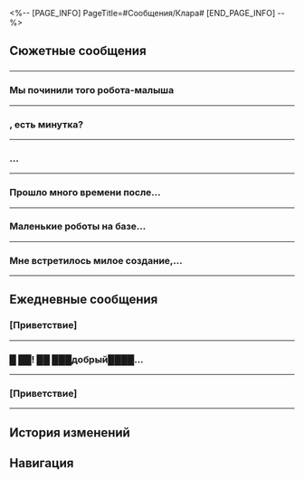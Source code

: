 <%-- [PAGE_INFO]
PageTitle=#Сообщения/Клара#
[END_PAGE_INFO] --%>
{{Сообщение Инфобокс
|id          = 1107
|Изображение = Персонаж Клара Иконка.png
|Тип         = Персонаж
|Отправитель = Клара
|Описание    = Хочу со всеми на пикник (>▽<)
|Фракция     = Ярило-VI
}}

==Сюжетные сообщения==
==={{MC|ж=Сестричка|м=Братик}}===
{{Сообщения
|условие_получения = 
|текст =
:'''Клара:''' {{MC|ж=Сестричка|м=Братик}}
:'''Клара:''' Есть минутка?
:'''Клара:''' (´・ω・`)
:{Выбор} Конечно, что случилось?
::'''(Первопроходец):''' Конечно. Что случилось?
:{Выбор} Милые смайлики...
::'''(Первопроходец):''' Клара, твои смайлики такие милые (ﾟ3ﾟ)
::'''Клара:''' Спасибо...
:'''Клара:''' В последнее время у Поселения роботов возникли проблемы
:'''Клара:''' Можешь, пожалуйста, взглянуть, {{MC|ж=сестричка|м=братик}}...
:'''Клара:''' Если у тебя есть время...
:{Выбор} Не волнуйся, я приду.
::'''(Первопроходец):''' Не волнуйся, я уже иду.
:{Выбор} Неужели... (☉д⊙)
::'''(Первопроходец):''' Неужели? Уже иду! (☉д⊙)
::'''Клара:''' Такой смешной эмодзи...
::'''Клара:''' (☉д⊙)
:'''Клара:''' Спасибо, {{MC|ж=сестричка|м=братик}}!
:'''Клара:''' Я буду ждать у господина Сварога~
;{Принятая миссия: Невиданная ласка I}
}}
----

===Мы починили того робота-малыша===
{{Сообщения
|условие_получения = 
|текст =
:'''Клара:''' Мы починили того робота-малыша
:'''Клара:''' Загляни к нам, если будет время
:'''Клара:''' (*´ω`*)
:{Выбор} Хорошо, я приду.
::'''(Первопроходец):''' Хорошо, я уже иду.
:{Выбор} Хорошо! Скоро буду! (☉д⊙)
::'''(Первопроходец):''' Хорошо! Скоро буду! (☉д⊙)
::'''Клара:''' Хорошо!
::'''Клара:''' (☉д⊙)
:'''Клара:''' Тогда я буду ждать тебя у господина Сварога!
;{Принятая миссия: Невиданная ласка II}
}}
----

==={{MC|ж=Сестричка|м=Братик}}, есть минутка?===
{{Сообщения
|условие_получения = 
|текст =
:'''Клара:''' {{MC|ж=Сестричка|м=Братик}}, есть минутка?
:'''Клара:''' Я хочу поговорить о Паскале...
:{Выбор} Ты всё ещё грустишь?..
::'''(Первопроходец):''' Ты всё ещё грустишь?..
::'''Клара:''' Нет... Я успокоилась
:{Выбор} Хорошо, о чём именно?
::'''(Первопроходец):''' Хорошо, о чём именно?
:'''Клара:''' Вообще-то, я много думала об этом...
:'''Клара:''' Но я всё равно не понимаю... Что такое Паскаль?
:'''Клара:''' Другие роботы думают, что Паскаль - создание Фрагментума
:'''Клара:''' Господин Сварог считает Паскаля обычным роботом
:'''Клара:''' Паскаль сам не знает, что он такое
:'''Клара:''' Может быть, Паскаль - человек
:'''Клара:''' {{MC|ж=Сестричка|м=Братик}}, как ты думаешь?
:{Выбор} Это робот...
::'''(Первопроходец):''' Я думаю, что Паскаль - всего лишь робот.
::'''Клара:''' Ты правда так считаешь, {{MC|ж=сестричка|м=братик}}?
::'''Клара:''' Паскаль выглядит как обычный робот, но...
:{Выбор} Это создание Фрагментума...
::'''(Первопроходец):''' Паскаль может быть созданием Фрагментума...
::'''Клара:''' Ты правда так считаешь, {{MC|ж=сестричка|м=братик}}?
::'''Клара:''' Но разве Паскаль не похож на обычного маленького робота? К тому же...
:{Выбор} Это человек...
::'''(Первопроходец):''' Паскаль... живой человек.
::'''Клара:''' Ты правда так считаешь, {{MC|ж=сестричка|м=братик}}?
::'''Клара:''' Я тоже так думаю, но...
:'''Клара:''' Создание Фрагментума, робот, человек
:'''Клара:''' Какая между ними разница?
:'''Клара:''' Некоторые создания Фрагментума могут говорить и вести себя как люди
:'''Клара:''' Господин Сварог выглядит как робот, но он может говорить, думать и даже выражать эмоции, как мы
:'''Клара:''' Тогда как нам отличить «нас» от «них»?
:{Выбор} Эмпатия...
::'''(Первопроходец):''' Только люди могут распознавать другие виды существ и сопереживать им
::'''Клара:''' Вот как
::'''Клара:''' Тогда возможно, что Паскаль и господин Сварог...
::'''Клара:''' Возможно, все они тоже живые люди
:{Выбор} Биология...
::'''(Первопроходец):''' Наше биологическое строение совершенно разное
::'''Клара:''' Вот как
::'''Клара:''' Возможно, только так... мы можем провести чёткое различие между собой и другими вещами
:{Выбор} Нет разницы...
::'''(Первопроходец):''' Между людьми и любыми другими существами в мире нет разницы
::{Выбор} (эмоциональное объяснение)
:::'''(Первопроходец):''' Мы все рождены в одной и той же вселенной, и всех нас ждёт один и тот же конец
::{Выбор} (логичное объяснение)
:::'''(Первопроходец):''' Мы все попросту разные проявления одних и тех же основных частиц
::'''Клара:''' Вот как
::'''Клара:''' Звучит сложно, но я постараюсь понять это
:'''Клара:''' Я больше не чувствую себя такой потерянной
:'''Клара:''' Спасибо, {{MC|ж=сестричка|м=братик}}~
:'''Клара:''' (*´ω`*)
}}
----

==={{MC|ж=Сестричка|м=Братик}}...===
{{Сообщения
|условие_получения = 
|текст =
:'''Клара:''' {{MC|ж=Сестричка|м=Братик}}...
:'''Клара:''' В лагере снова произошло что-то странное!
:{Выбор} Не волнуйся, дай мне минутку.
::'''(Первопроходец):''' Держись, я уже иду.
:{Выбор} Что случилось в этот раз?
::'''(Первопроходец):''' Что опять случилось?
:{Выбор} Хорошо! Сейчас приду! (☉д⊙)
::'''(Первопроходец):''' Хорошо! Сейчас приду! (☉д⊙)
::'''Клара:''' (☉д⊙)!
:'''Клара:''' Ладно, я буду ждать {{MC|ж=сестричку|м=братика}} там, где обычно.
:'''Клара:''' {{MC|ж=Сестричка|м=Братик}}, приходи быстрее!
}}
----

===Прошло много времени после...===
{{Сообщения
|условие_получения = 
|текст =
:'''Клара:''' Прошло много времени после случая с Паскалем.
:'''Клара:''' {{MC|ж=Сестричка|м=Братик}}, хочешь навестить Паскаля?
:{Выбор} Да, скоро буду.
::'''(Первопроходец):''' Да, скоро буду.
:{Выбор} У меня столько дел... Может, в другой раз?
::'''(Первопроходец):''' Может, в другой раз...
::'''Клара:''' Ладно.
::'''Клара:''' Тогда Клара сама сначала проверит Паскаля.
:{Выбор} У него опять неприятности?! (☉д⊙)
::'''(Первопроходец):''' У него опять неприятности?! (☉д⊙)
::'''Клара:''' Нет! С Паскалем всё хорошо!
::'''Клара:''' (☉д⊙)
:'''Клара:''' В общем, {{MC|ж=сестричка|м=братик}}, если придёшь к нам, не забудь про Мастерскую закалки в Заклёпкограде.
}}
----

===Маленькие роботы на базе...===
{{Сообщения
|условие_получения = 
|текст =
:'''Клара:''' Маленькие роботы на базе упоминали о подарке, который они оставили для тебя, {{MC|ж=сестричка|м=братик}}, в Мастерской закалки.
:'''Клара:''' {{MC|ж=Сестричка|м=Братик}}, заходи к нам, если будет время.
}}
----

===Мне встретилось милое создание,...===
{{Сообщения
|условие_получения = 
|текст =
:{Выбор} (Отправить фото Кларе)
:'''(Первопроходец):''' Мне встретилось милое создание, очень похожее на Клару!
:'''(Первопроходец):''' [[Файл:Сообщение Клара 34.png|256px]]
:'''Клара:''' (*´ω`*)
:'''Клара:''' Это кошечка? Такая милая!!! Хочется почесать ей за ушком.
:'''Клара:''' {{MC|ж=Сестричка|м=Братик}}, если получится, можешь принести её мне?
:{Выбор} В следующий раз!
::'''(Первопроходец):''' Хорошо, если получится, то в следующий раз обязательно!
:{Выбор} Нужно сначала у неё спросить.
::'''(Первопроходец):''' Конечно! Но это не питомец. У неё есть сознание, поэтому сначала нужно узнать её мнение.
::'''Клара:''' &vert;ω・´) хорошо
:'''Клара:''' В Белобоге холодно, и если она согласится приехать, то укутай её хорошенько, пожалуйста, {{MC|ж=сестричка|м=братик}} (*´ω`*)
}}
----

==Ежедневные сообщения==
===[Приветствие]===
{{Сообщения
|условие_получения = 
|текст=
:'''Клара:''' [[File:Sticker PPG 07 Pom-Pom 01.png|80px|&lbrack;Приветствие&rbrack;]]
:'''Клара:''' (Первопроходец), {{MC|ж=сестричка|м=братик}}...
:'''Клара:''' А мы на пикник собираемся на этой неделе!
:'''Клара:''' {{MC|ж=Сестричка|м=Братик}} (Первопроходец), идём с нами?
:'''Клара:''' (´・ω・`)
:{Выбор} Без проблем.
:'''(Первопроходец):''' [[Файл:Пом-Пом Стикер 15.png|80px|&lbrack;ОК&rbrack;]]
:'''Клара:''' Кстати, Клара хочет составить список продуктов для пикника...
:'''Клара:''' (Первопроходец), {{MC|ж=сестричка|м=братик}}, как думаешь, что нам взять?
:{Выбор} Любимые напитки.
::'''(Первопроходец):''' Любимые напитки.
::'''Клара:''' Да-да, упакую машинное масло.
::'''Клара:''' Вчера я купила новую марку машинного масла. Дам попробовать маленькому роботу...
::'''Клара:''' (*´ω`*)
::{Выбор} Я помогу с вещами.
::'''(Первопроходец):''' Я помогу тебе с вещами, когда нужно будет.
:{Выбор} Красивые цветы.
::'''(Первопроходец):''' Красивые цветы.
::'''Клара:''' Да, на фотографиях, наверное, будет выглядеть великолепно...
::'''Клара:''' Интересно, успею, если начну делать цветы из деталей сейчас?
::'''Клара:''' (;´Д`)
::{Выбор} Давай помогу.
::'''(Первопроходец):''' Давай помогу.
:{Выбор} Господина Сварога.
::'''(Первопроходец):''' Господина Сварога.
::'''Клара:''' Клара позовёт господина Сварога.
::'''Клара:''' Хотя он наверняка откажется...
::'''Клара:''' Но Клара его обязательно уговорит!..
::'''Клара:''' И мы все вместе сфотографируемся!
::'''Клара:''' &vert;ω・´)
::{Выбор} Я вас сфотографирую.
::'''(Первопроходец):''' Я вас сфотографирую.
:'''Клара:''' Σ(ﾟдﾟ)
:'''Клара:''' Спасибо, {{MC|ж=сестричка|м=братик}}...
:'''Клара:''' [[Файл:Пом-Пом Стикер 26.png|80px|&lbrack;Спасибо&rbrack;]]
}}
----

===█ ██! ██ ███добрый████...===
{{Сообщения
|условие_получения = 
|текст=
:'''Клара:''' █ ██! ██ ███добрый████ █ ██? ██ утром ███
:'''Клара:''' █ вместе. Клара█ █ ████ хочет ██ ███ играть █████ на █ █улице! ██ ██
:{Выбор} Хм. Что это?
::'''(Первопроходец):''' Что ты пытаешься сказать, Клара?
::'''(Первопроходец):''' [[File:Sticker PPG 07 Pom-Pom 07.png|80px|&lbrack;Недоумение&rbrack;]]
:{Выбор} Это вирус?
::'''(Первопроходец):''' На моём смартфоне вирус?
::'''(Первопроходец):''' [[File:Sticker PPG 07 Pom-Pom 07.png|80px|&lbrack;Недоумение&rbrack;]]
::'''Клара:''' Нет!
:'''Клара:''' (ﾟДﾟ≡ﾟДﾟ)
:'''Клара:''' Почему это отправилось всем...
:'''Клара:''' Искажённый текст...
:{Выбор} Что с тобой случилось?
:'''(Первопроходец):''' Что с тобой случилось?
:'''Клара:''' Клара пытается модифицировать смартфон...
:'''Клара:''' Если бы получилось, маленький робот смог бы отправлять на него сообщения с базы!
:'''Клара:''' Клара пыталась попросить маленького робота написать...
:'''Клара:''' Не получилось...
:'''Клара:''' ﾟ(つд`ﾟ)
:{Выбор} Ты потрясающая, Клара!
:'''(Первопроходец):''' Ты потрясающая, Клара!
:'''(Первопроходец):''' Продолжай! Всё получится!
:'''(Первопроходец):''' [[File:Sticker PPG 07 Pom-Pom 06.png|80px|&lbrack;Одобрение&rbrack;]]
:'''Клара:''' &vert;ω・´)
:'''Клара:''' Хорошо! Попробую ещё раз!
:'''Клара:''' Спасибо, {{MC|ж=сестричка|м=братик}} (Первопроходец)!
}}
----

===[Приветствие]===
{{Сообщения
|условие_получения = 
|текст=
:'''Клара:''' [[File:Sticker PPG 07 Pom-Pom 01.png|80px|&lbrack;Приветствие&rbrack;]]
:'''Клара:''' (Первопроходец), {{MC|ж=сестричка|м=братик}}...
:'''Клара:''' Клара получила странную посылку.
:'''Клара:''' (☉д⊙)
:{Выбор} (☉д⊙)
:'''(Первопроходец):''' (☉д⊙)
:'''(Первопроходец):''' Что там?
:'''Клара:''' Пара обуви и записка...
:'''Клара:''' Там написано... «Общество защиты Клары»...
:'''Клара:''' Не знаю, что это... {{MC|ж=Сестричка|м=Братик}}, ты знаешь?
:{Выбор} Я знаю их.
::'''(Первопроходец):''' А, это они. Я {{MC|ж=подбирала|м=подбирал}} их листовки.
::'''(Первопроходец):''' Это благотворительная организация из Поселения роботов. Она создана, чтобы отплатить тебе за доброту, Клара.
::'''(Первопроходец):''' Это их подарок.
:{Выбор} Не знаю их, лучше выбросить.
::'''(Первопроходец):''' Звучит подозрительно...
::'''(Первопроходец):''' Просто выброси...
::'''Клара:''' Да, логично...
:'''Клара:''' Ой, что-то написано на обороте!
:'''Клара:''' Клара, ты заботишься обо всех в Поселении роботов, поэтому мы купили тебе новую пару обуви.
:'''Клара:''' Ты всегда босая, тебе наверняка очень холодно...
:'''Клара:''' (;´Д`)
:{Выбор} (;´Д`)
:'''(Первопроходец):''' (;´Д`)
:'''(Первопроходец):''' Оставь!
:'''Клара:''' Ура! Клара так рада!
:'''Клара:''' Но Клара не привыкла носить обувь, всё время подворачиваю ноги...ﾟ(つд`ﾟ)
:'''Клара:''' Оставлю пока что...
:'''Клара:''' [[Файл:Пом-Пом Стикер 26.png|80px|&lbrack;Спасибо&rbrack;]]
}}
----

==История изменений==
{{История изменений|2.7}}

==Навигация==
{{Сообщения Навбокс}}